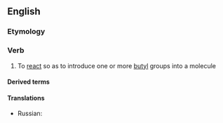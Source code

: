 ==English==

===Etymology===
{{suffix|en|butyl|ate}}

===Verb===
{{en-verb}}

# {{lb|en|organic chemistry}} To [[react]] so as to introduce one or more [[butyl]] groups into a molecule

====Derived terms====
{{col3|en|
|butylation
|butylated
}}

====Translations====
{{trans-top|(organic chemistry) to react so as to introduce one or more butyl groups into a molecule}}
* Russian: {{t+|ru|бутили́ровать|impf|pf}}
{{trans-mid}}
{{trans-bottom}}